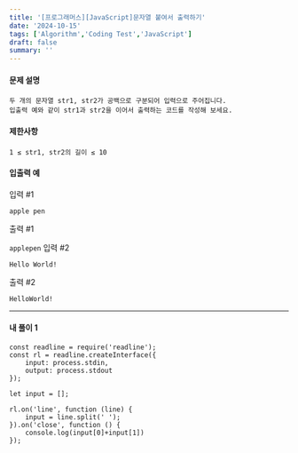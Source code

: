 ```yaml
---
title: '[프로그래머스][JavaScript]문자열 붙여서 출력하기'
date: '2024-10-15'
tags: ['Algorithm','Coding Test','JavaScript']
draft: false
summary: ''
---
```

#### 문제 설명
    두 개의 문자열 str1, str2가 공백으로 구분되어 입력으로 주어집니다.
    입출력 예와 같이 str1과 str2을 이어서 출력하는 코드를 작성해 보세요.
#### 제한사항
    1 ≤ str1, str2의 길이 ≤ 10
#### 입출력 예
입력 #1

```apple pen```

출력 #1

```applepen```
입력 #2

```Hello World!```

출력 #2

```HelloWorld!```

---
#### 내 풀이 1
````
const readline = require('readline');
const rl = readline.createInterface({
    input: process.stdin,
    output: process.stdout
});

let input = [];

rl.on('line', function (line) {
    input = line.split(' ');
}).on('close', function () {
    console.log(input[0]+input[1])
});
````